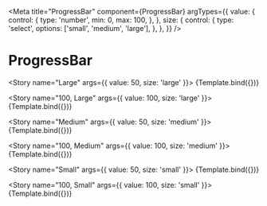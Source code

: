 
<Meta
  title="ProgressBar"
  component={ProgressBar}
  argTypes={{
    value: {
      control: {
        type: 'number',
        min: 0,
        max: 100,
      },
    },
    size: {
      control: {
        type: 'select',
        options: ['small', 'medium', 'large'],
      },
    },
  }}
/>


# ProgressBar

<Story name="Large" args={{ value: 50, size: 'large' }}>
  {Template.bind({})}
</Story>

<Story name="100, Large" args={{ value: 100, size: 'large' }}>
  {Template.bind({})}
</Story>

<Story name="Medium" args={{ value: 50, size: 'medium' }}>
  {Template.bind({})}
</Story>

<Story name="100, Medium" args={{ value: 100, size: 'medium' }}>
  {Template.bind({})}
</Story>

<Story name="Small" args={{ value: 50, size: 'small' }}>
  {Template.bind({})}
</Story>

<Story name="100, Small" args={{ value: 100, size: 'small' }}>
  {Template.bind({})}
</Story>
